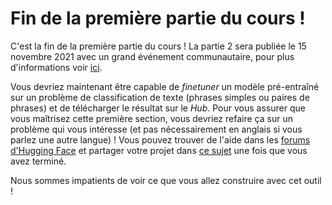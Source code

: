 # Fin de la première partie du cours !

C'est la fin de la première partie du cours ! La partie 2 sera publiée le 15 novembre 2021 avec un grand événement communautaire, pour plus d'informations voir [ici](https://huggingface.co/blog/course-launch-event).

Vous devriez maintenant être capable de *finetuner* un modèle pré-entraîné sur un problème de classification de texte (phrases simples ou paires de phrases) et de télécharger le résultat sur le *Hub*. Pour vous assurer que vous maîtrisez cette première section, vous devriez refaire ça sur un problème qui vous intéresse (et pas nécessairement en anglais si vous parlez une autre langue) ! Vous pouvez trouver de l'aide dans les [forums d'Hugging Face](https://discuss.huggingface.co/) et partager votre projet dans [ce sujet](https://discuss.huggingface.co/t/share-your-projects/6803) une fois que vous avez terminé.

Nous sommes impatients de voir ce que vous allez construire avec cet outil !